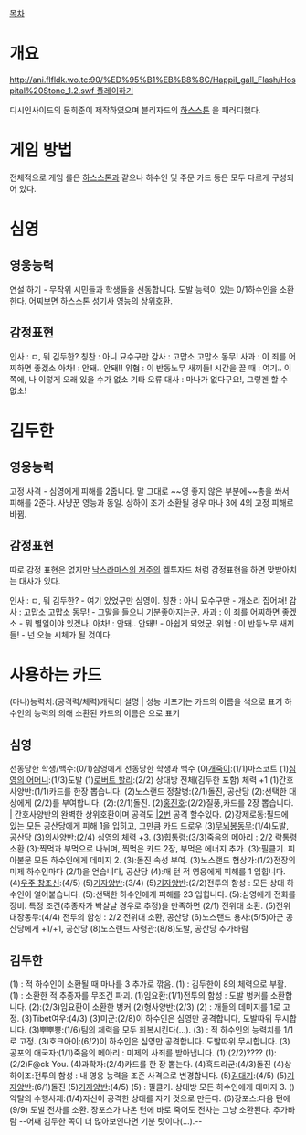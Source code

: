 [[목차]]
= 개요 =
[[http://ani.flfldk.wo.tc:90/%ED%95%B1%EB%B8%8C/Happil_gall_Flash/Hospital%20Stone_1.2.swf 플레이하기]]

디시인사이드의 문희준이 제작하였으며 블리자드의 [[하스스톤]] 을 패러디했다.

= 게임 방법 =
전체적으로 게임 룰은 [[하스스톤]]과 같으나 하수인 및 주문 카드 등은 모두 다르게 구성되어 있다.

= 심영 =
== 영웅능력 ==
연설 하기 - 무작위 시민들과 학생들을 선동합니다.
도발 능력이 있는 0/1하수인을 소환한다. 어찌보면 하스스톤 성기사 영능의 상위호환. 

== 감정표현 ==
인사 : ㅁ, 뭐 김두한?
칭찬 : 아니 묘수구만
감사 : 고맙소 고맙소 동무!
사과 : 이 죄를 어찌하면 좋겠소
아차! : 안돼.. 안돼!!
위협 : 이 반동노무 새끼들!
시간을 끌 때 : 여기.. 이쪽에, 나 이렇게 오래 있을 수가 없소
기타 오류 대사 : 마나가 없다구요!, 그렇겐 할 수 없소!

= 김두한 =
== 영웅능력 ==
고정 사격 - 심영에게 피해를 2줍니다.
말 그대로 ~~영 좋지 않은 부분에~~총을 쏴서 피해를 2준다. 사냥꾼 영능과 동일.
상하이 조가 소환될 경우 마나 3에 4의 고정 피해로 바뀜.

== 감정표현 ==
따로 감정 표현은 없지만 [[낙스라마스의 저주]]의 켈투자드 처럼 감정표현을 하면 맞받아치는 대사가 있다.

인사 : ㅁ, 뭐 김두한? - 여기 있었구만 심영이.
칭찬 : 아니 묘수구만 - 개소리 집어쳐!
감사 : 고맙소 고맙소 동무! - 그말을 들으니 기분좋아지는군.
사과 : 이 죄를 어찌하면 좋겠소 - 뭐 별일이야 있겠나.
아차! : 안돼.. 안돼!! - 아쉽게 되었군.
위협 : 이 반동노무 새끼들! - 넌 오늘 시체가 될 것이다.

= 사용하는 카드 =
(마나)능력치:(공격력/체력)캐릭터 설명 | 성능
버프기는 카드의 이름을 '''{{{#800080 보라}}}'''색으로 표기
하수인의 능력의 의해 소환된 카드의 이름은 '''{{{#A9A9A9 회색}}}'''으로 표기

== 심영 ==
선동당한 학생/백수:(0/1)심영에게 선동당한 학생과 백수
(0)[[개죽이]]:(1/1)마스코트
(1)[[심영의 어머니]]:(1/3)도발
(1)[[로버트 할리]]:(2/2) 상대방 전체(김두한 포함) 체력 +1
(1)간호사양반:(1/1)카드를 한장 뽑습니다.
(2)노스랜드 정찰병:(2/1)돌진, 공산당
(2)'''{{{#800080 대동강 맥주}}}''':선택한 대상에게 (2/2)를 부여합니다.
(2)'''{{{#A9A9A9 전위대}}}''':(2/1)돌진.
(2)[[홍진호]]:(2/2)질풍,카드를 2장 뽑습니다. | 간호사양반의 완벽한 상위호환이며 공격도 [[콩드립||2번]] 공격 할수있다.
(2)강제로동:필드에 있는 모든 공산당에게 피해 1을 입히고, 그만큼 카드 드로우
(3)[[무뇌봉]]동무:(1/4)도발, 공산당
(3)[[의사양반]]:(2/4) 심영의 체력 +3.
(3)[[장문복|힙통령]]:(3/3)죽음의 메아리 : 2/2 락통령 소환
(3)'''{{{#800080 탕수육}}}''':찍먹과 부먹으로 나뉘며, 찍먹은 카드 2장, 부먹은 에너지 추가.
(3)'''{{{#800080 영혼의 절규}}}''':필클기. 피아불문 모든 하수인에게 데미지 2.
(3)'''{{{#800080 지상낙원 돌격}}}''':돌진 속성 부여.
(3)노스랜드 협상가:(1/2)전장의 미제 하수인마다 (2/1)을 얻습니다, 공산당
(4)'''{{{#800080 곶통의 저주}}}''':매 턴 적 영웅에게 피해를 1 입힙니다.
(4)[[빵상|우주 창조신]]:(4/5)
(5)[[곽승규|기자양반]]:(3/4)
(5)[[박대기|기자양반]]:(2/2)전투의 함성 : 모든 상대 하수인이 얼어붙습니다.
(5)'''{{{#800080 헥토파스칼 킥}}}''':선택한 하수인에게 피해를 23 입힙니다.
(5)'''{{{#800080 전화}}}''':심영에게 전화를 장비. 특정 조건(추종자가 박살날 경우로 추정)을 만족하면 (2/1) 전위대 소환.
(5)전위대장동무:(4/4) 전투의 함성 : 2/2 전위대 소환, 공산당
(6)노스랜드 용사:(5/5)아군 공산당에게 +1/+1, 공산당
(8)노스랜드 사령관:(8/8)도발, 공산당
추가바람

== 김두한 ==
(1)'''{{{#800080 굶주림}}}''' : 적 하수인이 소환될 때 마나를 3 추가로 깎음.
(1)'''{{{#800080 영접}}}''' : 김두한이 8의 체력으로 부활.
(1)'''{{{#800080 Trap Card}}}''' : 소환한 적 추종자를 무조건 파괴.
(1)임요환:(1/1)전투의 함성 : 도발 벙커를 소환합니다.
(2)'''{{{#A9A9A9 벙커}}}''':(2/3)임요환이 소환한 벙커
(2)형사양반:(2/3)
(2)'''{{{#800080 개 짖는 소리 좀 안 나게 하라}}}''' : 개들의 데미지를 1로 고정.
(3)Tibet여우:(4/3)
(3)미군:(2/8)이 하수인은 심영만 공격합니다, 도발따위 무시합니다.
(3)뿌뿌뽕:(1/6)팀의 체력을 모두 회복시킨다(...).
(3)'''{{{#800080 압도}}}''' : 적 하수인의 능력치를 1/1로 고정.
(3)호크아이:(6/2)이 하수인은 심영만 공격합니다. 도발따위 무시합니다.
(3)공포의 애국자:(1/1)죽음의 메아리 : 미제의 사죄를 받아냅니다.
(1)'''{{{#A9A9A9 우리가잘못했다}}}''':(2/2)????
(1)'''{{{#A9A9A9 미안합니다}}}''':(2/2)F@ck You.
(4)과학자:(2/4)카드를 한 장 뽑는다.
(4)흑드라군:(4/3)돌진
(4)상하이조:전투의 함성 : 내 영웅 능력을 조준 사격으로 변경합니다.
(5)[[김대기]]:(4/5)
(5)[[이한석|기자양반]]:(6/1)돌진
(5)[[양윤경|기자양반]]:(4/5)
(5)'''{{{#800080 카레왕 김두한}}}''' : 필클기. 상대방 모든 하수인에게 데미지 3.
()약탈의 수행사제:(1/4)자신이 공격한 상대를 자기 것으로 만든다.
(6)장포스:다음 턴에 (9/9) 도발 전차를 소환. 장포스가 나온 턴에 바로 죽어도 전차는 그냥 소환된다.
추가바람
--어째 김두한 쪽이 더 많아보인다면 기분 탓이다(...).--
